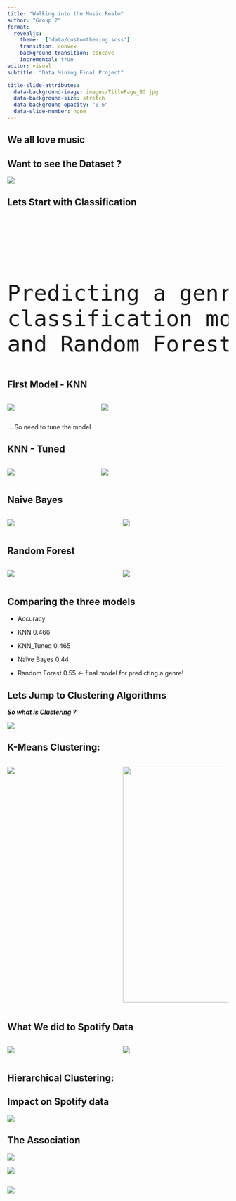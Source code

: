 ```yaml
---
title: "Walking into the Music Realm"
author: "Group 2"
format:
  revealjs:
    theme:  ['data/customtheming.scss']
    transition: convex
    background-transition: concave
    incremental: true
editor: visual
subtitle: "Data Mining Final Project"

title-slide-attributes:
  data-background-image: images/TitlePage_BG.jpg
  data-background-size: stretch
  data-background-opacity: "0.6"
  data-slide-number: none
---
```


## We all love music

## Want to see the Dataset ?

![](Images/Data-Set.png){fig-alt="Dataset Introduction"}

## Lets Start with Classification

```{=html}
<pre style="text-align:center; font-size:50px">


Predicting a genre of the song by using 
classification models: KNN, Naive Bayes 
and Random Forest.</pre>
```
## First Model - KNN

::: columns
::: {.column width="40%"}
![](Images/FirstModelKNN1.png){fig-align="center"}
:::

::: {.column width="60%"}
![](Images/FirstModelKNN2.png){fig-align="center"}
:::
:::

... So need to tune the model

## KNN - Tuned

::: columns
::: {.column width="40%"}
![](Images/KNNTuned1.png){fig-align="center"}
:::

::: {.column width="60%"}
![](Images/KNNTuned2.png){fig-align="center"}
:::
:::

## Naive Bayes

::: columns
::: {.column width="50%"}
![](Images/NaiveB1.png){fig-align="center"}
:::

::: {.column width="50%"}
![](Images/NiaveB2.png){fig-align="center"}
:::
:::

## Random Forest

::: columns
::: {.column width="50%"}
![](Images/RandomF1.png){fig-align="center"}
:::

::: {.column width="50%"}
![](Images/RandomF2.png){fig-align="center"}
:::
:::

## Comparing the three models

::: incremental
-   Accuracy

-   KNN 0.466

-   KNN_Tuned 0.465

-   Naïve Bayes 0.44

-   Random Forest 0.55 \<- final model for predicting a genre!
:::

## Lets Jump to Clustering Algorithms

***So what is Clustering*** ***?***

![](Images/Cluster.png){fig-alt="Explaining Cluster" fig-align="center"}

## K-Means Clustering:

::: columns
::: {.column width="50%"}
![](Images/Guns%20in%20circle.png){fig-alt="Guns in Circle"}
:::

::: {.column width="50%"}
![](Images/6alcZ.gif){fig-alt="MadMan" fig-align="center" width="580" height="537"}
:::
:::

## What We did to Spotify Data

::: columns
::: {.column width="50%"}
![](Images/K-means(Part%201).png){fig-align="center"}
:::

::: {.column width="50%"}
![](Images/KMeans(Part2).png){fig-align="center"}
:::
:::

## Hierarchical Clustering:

## Impact on Spotify data

![](Images/ClusteringHC.png)

## The Association

::: {#first}
![](Images/1.png){fig-align="center"}
:::

::: {#second}
![](Images/2.png){fig-align="center"}
:::

## 

![](Images/It%20Identify%20the%20most%20frequently%20occurring%20elements%20(1).png)
